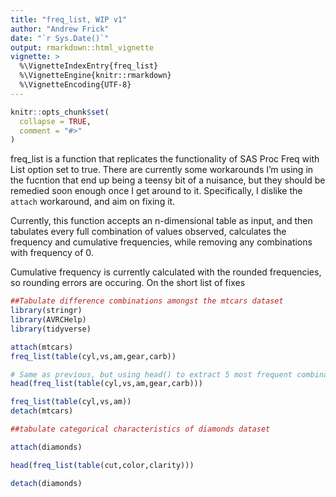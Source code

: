 ```yaml
---
title: "freq_list, WIP v1"
author: "Andrew Frick"
date: "`r Sys.Date()`"
output: rmarkdown::html_vignette
vignette: >
  %\VignetteIndexEntry{freq_list}
  %\VignetteEngine{knitr::rmarkdown}
  %\VignetteEncoding{UTF-8}
---
```


```r
knitr::opts_chunk$set(
  collapse = TRUE,
  comment = "#>"
)
```

freq_list is a function that replicates the functionality of SAS Proc Freq with List option set to true. There are currently some workarounds I'm using in the fucntion that end up being a teensy bit of a nuisance, but they should be remedied soon enough once I get around to it. Specifically, I dislike the `attach` workaround, and aim on fixing it.

Currently, this function accepts an n-dimensional table as input, and then tabulates every full combination of values observed, calculates the frequency and cumulative frequencies, while removing any combinations with frequency of 0.

Cumulative frequency is currently calculated with the rounded frequencies, so rounding errors are occuring. On the short list of fixes

```r
##Tabulate difference combinations amongst the mtcars dataset
library(stringr)
library(AVRCHelp)
library(tidyverse)

attach(mtcars)
freq_list(table(cyl,vs,am,gear,carb))

# Same as previous, but using head() to extract 5 most frequent combinations
head(freq_list(table(cyl,vs,am,gear,carb)))

freq_list(table(cyl,vs,am))
detach(mtcars)
```



```r
##tabulate categorical characteristics of diamonds dataset

attach(diamonds)

head(freq_list(table(cut,color,clarity)))

detach(diamonds)
```


